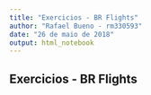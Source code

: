 ```yaml
---
title: "Exercicios - BR Flights"
author: "Rafael Bueno - rm330593"
date: "26 de maio de 2018"
output: html_notebook
---
```


## Exercicios - BR Flights